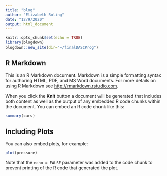 ```yaml
---
title: "blog"
author: "Elizabeth Boling"
date: "12/9/2020"
output: html_document
---
```


```r
knitr::opts_chunk$set(echo = TRUE)
library(blogdown)
blogdown::new_site(dir="~/finalDASCProg")

```

## R Markdown

This is an R Markdown document. Markdown is a simple formatting syntax for authoring HTML, PDF, and MS Word documents. For more details on using R Markdown see <http://rmarkdown.rstudio.com>.

When you click the **Knit** button a document will be generated that includes both content as well as the output of any embedded R code chunks within the document. You can embed an R code chunk like this:

```r
summary(cars)
```

## Including Plots

You can also embed plots, for example:

```r
plot(pressure)
```

Note that the `echo = FALSE` parameter was added to the code chunk to prevent printing of the R code that generated the plot.
